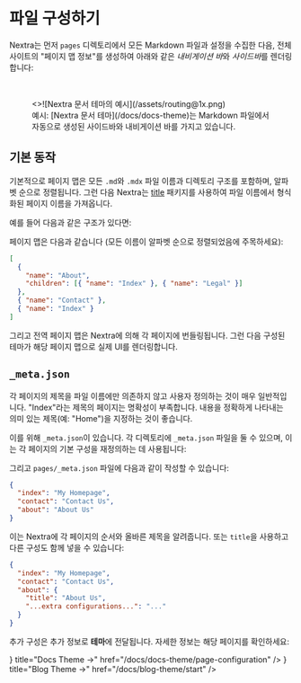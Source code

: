 
# 파일 구성하기

Nextra는 먼저 `pages` 디렉토리에서 모든 Markdown 파일과 설정을 수집한 다음, 전체 사이트의 "페이지 맵 정보"를 생성하여 아래와 같은 *내비게이션 바*와 *사이드바*를 렌더링합니다:

<br />

<figure>
  <>![Nextra 문서 테마의 예시](/assets/routing@1x.png)</>
  <figcaption>
    예시: [Nextra 문서 테마](/docs/docs-theme)는 Markdown 파일에서 자동으로
    생성된 사이드바와 내비게이션 바를 가지고 있습니다.
  </figcaption>
</figure>

## 기본 동작

기본적으로 페이지 맵은 모든 `.md`와 `.mdx` 파일 이름과 디렉토리 구조를 포함하며, 알파벳 순으로 정렬됩니다. 그런 다음 Nextra는 [title](https://github.com/vercel/title) 패키지를 사용하여 파일 이름에서 형식화된 페이지 이름을 가져옵니다.

예를 들어 다음과 같은 구조가 있다면:

<FileTree>
  <FileTree.Folder name="pages" defaultOpen>
    <FileTree.File name="contact.md" />
    <FileTree.File name="index.mdx" />
    <FileTree.Folder name="about" defaultOpen>
      <FileTree.File name="legal.md" />
      <FileTree.File name="index.mdx" />
    </FileTree.Folder>
  </FileTree.Folder>
</FileTree>

페이지 맵은 다음과 같습니다 (모든 이름이 알파벳 순으로 정렬되었음에 주목하세요):

```json
[
  {
    "name": "About",
    "children": [{ "name": "Index" }, { "name": "Legal" }]
  },
  { "name": "Contact" },
  { "name": "Index" }
]
```

그리고 전역 페이지 맵은 Nextra에 의해 각 페이지에 번들링됩니다. 그런 다음 구성된 테마가 해당 페이지 맵으로 실제 UI를 렌더링합니다.

## `_meta.json`

각 페이지의 제목을 파일 이름에만 의존하지 않고 사용자 정의하는 것이 매우 일반적입니다. "Index"라는 제목의 페이지는 명확성이 부족합니다. 내용을 정확하게 나타내는 의미 있는 제목(예: "Home")을 지정하는 것이 좋습니다.

이를 위해 `_meta.json`이 있습니다. 각 디렉토리에 `_meta.json` 파일을 둘 수 있으며, 이는 각 페이지의 기본 구성을 재정의하는 데 사용됩니다:

<FileTree>
  <FileTree.Folder name="pages" defaultOpen>
    <FileTree.File name="_meta.json" />
    <FileTree.File name="contact.md" />
    <FileTree.File name="index.mdx" />
    <FileTree.Folder name="about" defaultOpen>
      <FileTree.File name="_meta.json" />
      <FileTree.File name="legal.md" />
      <FileTree.File name="index.mdx" />
    </FileTree.Folder>
  </FileTree.Folder>
</FileTree>

그리고 `pages/_meta.json` 파일에 다음과 같이 작성할 수 있습니다:

```json filename="pages/_meta.json"
{
  "index": "My Homepage",
  "contact": "Contact Us",
  "about": "About Us"
}
```

이는 Nextra에 각 페이지의 순서와 올바른 제목을 알려줍니다. 또는 `title`을 사용하고 다른 구성도 함께 넣을 수 있습니다:

```json filename="pages/_meta.json"
{
  "index": "My Homepage",
  "contact": "Contact Us",
  "about": {
    "title": "About Us",
    "...extra configurations...": "..."
  }
}
```

추가 구성은 추가 정보로 **테마**에 전달됩니다. 자세한 정보는 해당 페이지를 확인하세요:

<Cards>
  <Card
    icon={<NewsletterIcon />}
    title="Docs Theme →"
    href="/docs/docs-theme/page-configuration"
  />
  <Card
    icon={<FileIcon />}
    title="Blog Theme →"
    href="/docs/blog-theme/start"
  />
</Cards>
